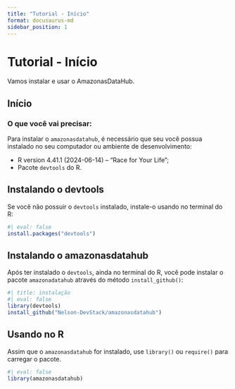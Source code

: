 ```yaml
---
title: "Tutorial - Início"
format: docusaurus-md
sidebar_position: 1
---
```


# Tutorial - Início

Vamos instalar e usar o AmazonasDataHub.

## Início

### O que você vai precisar:

Para instalar o `amazonasdatahub`, é necessário que seu você possua instalado no seu computador ou ambiente de desenvolvimento:

- R version 4.41.1 (2024-06-14) -- "Race for Your Life";
- Pacote `devtools` do R.

## Instalando o devtools

Se você não possuir o `devtools` instalado, instale-o usando no terminal do R:

```r
#| eval: false
install.packages("devtools")
```


## Instalando o amazonasdatahub

Após ter instalado o `devtools`, ainda no terminal do R, você pode instalar o pacote `amazonadatahub` através do método `install_github()`:

```r
#| title: instalação
#| eval: false
library(devtools)
install_github("Nelson-DevStack/amazonasdatahub")
```

## Usando no R

Assim que o `amazonasdatahub` for instalado, use `library()` ou `require()` para carregar o pacote.

```r
#| eval: false
library(amazonasdatahub)
```




